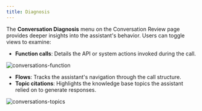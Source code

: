 ```yaml
---
title: Diagnosis
---
```


The **Conversation Diagnosis** menu on the Conversation Review page provides deeper insights into the assistant's behavior. Users can toggle views to examine:
- **Function calls**: Details the API or system actions invoked during the call.

![conversations-function](/images/conversations-function-call.png)

- **Flows**: Tracks the assistant's navigation through the call structure.
- **Topic citations**: Highlights the knowledge base topics the assistant relied on to generate responses.

![conversations-topics](/images/conversations-matched-topics.png)
